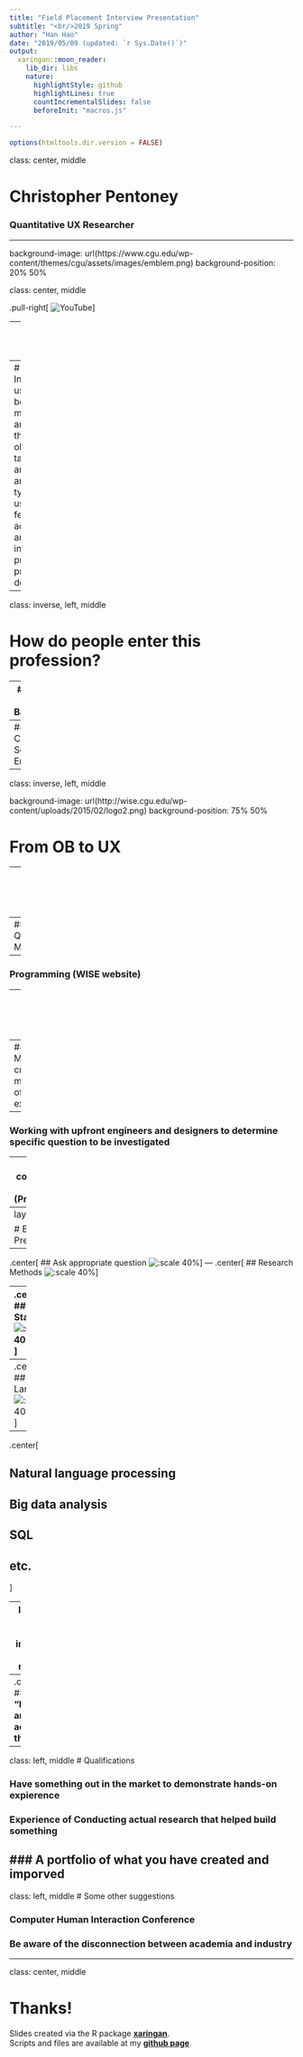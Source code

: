 ```yaml
---
title: "Field Placement Interview Presentation"
subtitle: "<br/>2019 Spring"
author: "Han Hao"
date: "2019/05/09 (updated: `r Sys.Date()`)"
output:
  xaringan::moon_reader:
    lib_dir: libs
    nature:
      highlightStyle: github
      highlightLines: true
      countIncrementalSlides: false
      beforeInit: "macros.js"

---
```

```r
options(htmltools.dir.version = FALSE)

```

class: center, middle

# Christopher Pentoney

### Quantitative UX Researcher

---

background-image: url(https://www.cgu.edu/wp-content/themes/cgu/assets/images/emblem.png)
background-position: 20% 50%

class: center, middle

.pull-right[
![YouTube](https://upload.wikimedia.org/wikipedia/commons/thumb/e/e1/Logo_of_YouTube_%282015-2017%29.svg/1280px-Logo_of_YouTube_%282015-2017%29.svg.png)
]

---
class: center, middle

background-image: url('user-experience-testing.jpg')
background-position: 50% 50%
--
# Investigating user behaviors, motivations, and needs through observation, task analysis, and other types of user feedback, to add context and insight into the process of product developing.

---
class: inverse, left, middle

# **How do people enter this profession?**

--
### Social Science Background

--
### Computer Science & Engineering

---
class: inverse, left, middle

background-image: url(http://wise.cgu.edu/wp-content/uploads/2015/02/logo2.png)
background-position: 75% 50%

# **From OB to UX**

--
### Human Factor in OB

--
### Quantitative Methods

--
### Programming (WISE website)

---
class: inverse, left, middle

# **What does a quant UX researcher do?**

--
### Mostly creating measures of experience

--
### Working with upfront engineers and designers to determine specific question to be investigated

--
### Data collection and analysis (Programming)

---
layout: true

# Education Preparation

---
.center[
## Ask appropriate question
![:scale 40%](https://cdn0.iconfinder.com/data/icons/handdrawn-ui-elements/512/Question_Mark-512.png)
]
---
.center[
## Research Methods
![:scale 40%](https://www.cgu.edu/wp-content/uploads/2016/06/WilliamCrano-web-600x600.jpg)
]

---
.center[
## Statistics
![:scale 40%](https://www.cgu.edu/wp-content/uploads/2016/11/Conway_Andrew_1000-600x600.jpg)
]
---
.center[
## R Language
![:scale 40%](https://www.r-project.org/logo/Rlogo.png)
]

---
.center[

## Natural language processing

## Big data analysis

## SQL

## etc.

]

---
layout: false
class: inverse, left, middle

# What could be done differently?
--
.center[
## **"Build and test actual things."**
]
---
class: left, middle
# Qualifications

### Have something out in the market to demonstrate hands-on expierence

### Experience of Conducting actual research that helped build something

### A portfolio of what you have created and imporved
---
class: left, middle
# Some other suggestions

### Computer Human Interaction Conference

### Be aware of the disconnection between academia and industry

---
class: center, middle

# Thanks!

Slides created via the R package [**xaringan**](https://github.com/yihui/xaringan).  
Scripts and files are available at my [**github page**](https://github.com/HanSingle/HanSingle.github.io/).  

